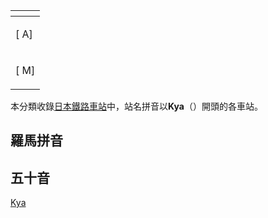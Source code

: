 {{GeoGroup}}
{| class="toc plainlinks" style="float:left;text-align:center"
! colspan="11"|{{int:toc}}
|-
|[{{fullurl:{{FULLPAGENAME}}|from=A}} A]
|[{{fullurl:{{FULLPAGENAME}}|from=B}} B]
|[{{fullurl:{{FULLPAGENAME}}|from=C}} C]
|[{{fullurl:{{FULLPAGENAME}}|from=D}} D]
|[{{fullurl:{{FULLPAGENAME}}|from=E}} E]
|[{{fullurl:{{FULLPAGENAME}}|from=F}} F]
|[{{fullurl:{{FULLPAGENAME}}|from=G}} G]
|[{{fullurl:{{FULLPAGENAME}}|from=H}} H]
|[{{fullurl:{{FULLPAGENAME}}|from=I}} I]
|[{{fullurl:{{FULLPAGENAME}}|from=J}} J]
|[{{fullurl:{{FULLPAGENAME}}|from=K}} K]
|[{{fullurl:{{FULLPAGENAME}}|from=L}} L]
|-
|[{{fullurl:{{FULLPAGENAME}}|from=M}} M]
|[{{fullurl:{{FULLPAGENAME}}|from=N}} N]
|[{{fullurl:{{FULLPAGENAME}}|from=O}} O]
|[{{fullurl:{{FULLPAGENAME}}|from=P}} P]
|[{{fullurl:{{FULLPAGENAME}}|from=Q}} Q]
|[{{fullurl:{{FULLPAGENAME}}|from=R}} R]
|[{{fullurl:{{FULLPAGENAME}}|from=S}} S]
|[{{fullurl:{{FULLPAGENAME}}|from=T}} T]
|[{{fullurl:{{FULLPAGENAME}}|from=U}} U]
|[{{fullurl:{{FULLPAGENAME}}|from=V}} V]
|[{{fullurl:{{FULLPAGENAME}}|from=W}} W]
|[{{fullurl:{{FULLPAGENAME}}|from=X}} X]
|[{{fullurl:{{FULLPAGENAME}}|from=Y}} Y]
|[{{fullurl:{{FULLPAGENAME}}|from=Z}} Z]
|}
本分類收錄[[日本|日本]][[鐵路車站|鐵路車站]]中，站名拼音以'''Kya'''（{{lang|ja|'''きゃ'''}}）開頭的各車站。
==羅馬拼音==
{{CategoryTOC Japan Romaji
| cat = 日本鐵路車站
}}
==五十音==
{{CategoryTOC Japan Hiragana 
| cat = 日本鐵路車站
}}




[[Category:日本各發音鐵路車站|Kya]]